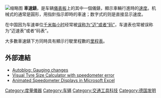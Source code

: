 {{noteTA|T =zh-cn:车速表;zh-hant:車速錶;}}
{{Expand language|en|time=2017-03-27T06:04:29+00:00}}
{{unreferenced|time=2017-03-27T06:04:29+00:00}}
[[File:Animated_Aston_Martin_Speedometer.gif|缩略图]]
'''車速錶'''，是车辆[[儀表盤|儀表板]]上的其中一個儀錶，顯示車輛行進時的[[速度|速度]]。机械式的通常是圓形，用指針指示即時的車速；数字式的则是直接显示速度。

在中国因为车速单位[[千米每小时|千米每小时]]经常被[[千米每小时#“迈”与“码”|误称为“迈”或者“码”]]，车速表也常被误称为“迈速表”或者“码表”。

大多數車速錶下方同時具有顯示行駛里程數的[[里程表|里程表]]。

==外部連結==
{{Commons and category|Speedometer|Speedometers}}
{{Wiktionary}}
*[http://www.autoblog.com/2005/03/28/gauging-changes/ Autoblog: Gauging changes] {{Wayback|url=http://www.autoblog.com/2005/03/28/gauging-changes/ |date=20090213164419 }}
*[https://web.archive.org/web/20101011174532/http://www.kouki.co.uk/utilities/visual-tyre-size-calculator Visual Tyre Size Calculator with speedometer error]
*[https://archive.is/20120316004408/http://excelunusual.com/archive/2010/12/a-spedometer-in-excel/ Animated Speedometer Displays in Microsoft Excel]

{{汽車內裝配件|collapsed}}
{{Sensors|collapsed}}
[[Category:度量儀器|Category:度量儀器]]
[[Category:车辆|Category:车辆]]
[[Category:交通工具科技|Category:交通工具科技]]
[[Category:德国发明|Category:德国发明]]